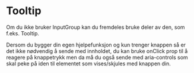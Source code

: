 
<Meta of={TooltipStories} />

# Tooltip

Om du ikke bruker InputGroup kan du fremdeles bruke deler av den, som f.eks. Tooltip.

<Canvas of={TooltipStories.Standard} />
<Controls of={TooltipStories.Standard}/>

Dersom du bygger din egen hjelpefunksjon og kun trenger knappen så er det ikke nødvendig å sende med innholdet,
du kan bruke onClick prop til å reagere på knappetrykk men da må du også sende med aria-controls som skal
peke på iden til elementet som vises/skjules med knappen din.

<Canvas of={TooltipStories.AriaControls} />

